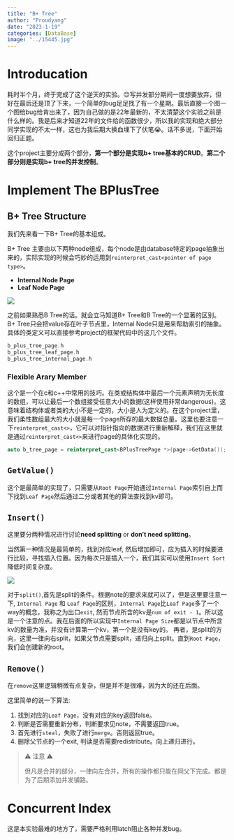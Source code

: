 ```yaml
---
title: "B+ Tree"
author: "Proudyang"
date: "2023-1-19"
categories: [DataBase]
image: "../15445.jpg"
---
```


# Introducation

耗时半个月，终于完成了这个逆天的实验。😊写并发部分期间一度想要放弃，但好在最后还是顶了下来，一个简单的bug足足找了有一个星期。最后直接一个图一个图给bug给肯出来了，因为自己做的是22年最新的，不太清楚这个实验之前是什么样的。我是后来才知道22年的文件给的函数很少，所以我的实现和绝大部分同学实现的不太一样，这也为我后期大换血埋下了伏笔😭。话不多说，下面开始回归正题。

这个project主要分成两个部分，**第一个部分是实现b+ tree基本的CRUD**。**第二个部分则是实现b+ tree的并发控制**。

# Implement The BPlusTree

## B+ Tree Structure

我们先来看一下B+ Tree的基本组成。

B+ Tree 主要由以下两种node组成，每个node是由database特定的page抽象出来的，实际实现的时候会巧妙的运用到`reinterpret_cast<pointer of page type>`。

- **Internal Node Page**
- **Leaf Node Page**

![](./img/simple_demo.png)

之前如果熟悉B Tree的话。就会立马知道B+ Tree和B Tree的一个显著的区别。B+ Tree只会把value存在叶子节点里，Internal Node只是用来帮助索引的抽象。具体的类定义可以直接参考project的框架代码中的这几个文件。

```c++
b_plus_tree_page.h
b_plus_tree_leaf_page.h
b_plus_tree_internal_page.h
```

### Flexible Arary Member 

这个是一个在c和c++中常用的技巧。在类或结构体中最后一个元素声明为无长度的数组，可以让最后一个数组接受任意大小的数据(这样使用非常dangerous)。这意味着结构体或者类的大小不是一定的，大小是人为定义的。在这个project里，我们柔性数组最大的大小就是每一个page所存的最大数据总量。这里也要注意一下`reinterpret_cast<>`，它可以对指针指向的数据进行重新解释，我们在这里就是通过`reinterpret_cast<>`来进行page的具体化实现的。

```c++
auto b_tree_page = reinterpret_cast<BPlusTreePage *>(page->GetData());
```

## `GetValue()`
这个是最简单的实现了，只需要从`Root Page`开始通过`Internal Page`索引自上而下找到`Leaf Page`然后通过二分或者其他的算法查找到kv即可。

## `Insert()`
这里要分两种情况进行讨论**need splitting** or **don't need splitting**。

当然第一种情况是最简单的，找到对应leaf, 然后增加即可，应为插入的时候要进行比较，寻找插入位置。因为每次只是插入一个，我们其实可以使用`Insert Sort`降低时间复杂度。

![](./img/insert.png)

对于`split()`,首先是split的条件。根据note的要求来就可以了，但是这里要注意一下, `Internal Page` 和 `Leaf Page`的区别，`Internal Page`比`Leaf Page`多了一个way的概念，我称之为出口`exit`, 然而节点所含的kv是`num of exit - 1`。所以这是一个注意的点。我在后面的所以实现中`Internal Page Size`都是以节点中所含kv的数量为准，并没有计算第一个kv，第一个是没有key的。
再者，是split的方向，这里一律向右split，如果父节点需要split，递归向上split。直到`Root Page`，我们会创建新的root。

## `Remove()`
在`remove`这里逻辑稍微有点复杂，但是并不是很难，因为大的还在后面。

这里简单的说一下算法:

1. 找到对应的`Leaf Page`，没有对应的key返回false。
2. 判断是否需要重新分布，判断要求见note，不需要返回true。
3. 首先进行`steal`，失败了进行`merge`。否则返回true。
4. 删除父节点的一个exit, 判读是否需要redistribute。向上递归进行。

> ⚠️ 注意 ️️️⚠️
>
> 但凡是合并的部分，一律向左合并，所有的操作都只能在同父下完成。都是为了后期添加并发铺路。

# Concurrent Index

这是本实验最难的地方了，需要严格利用latch阻止各种并发bug。
